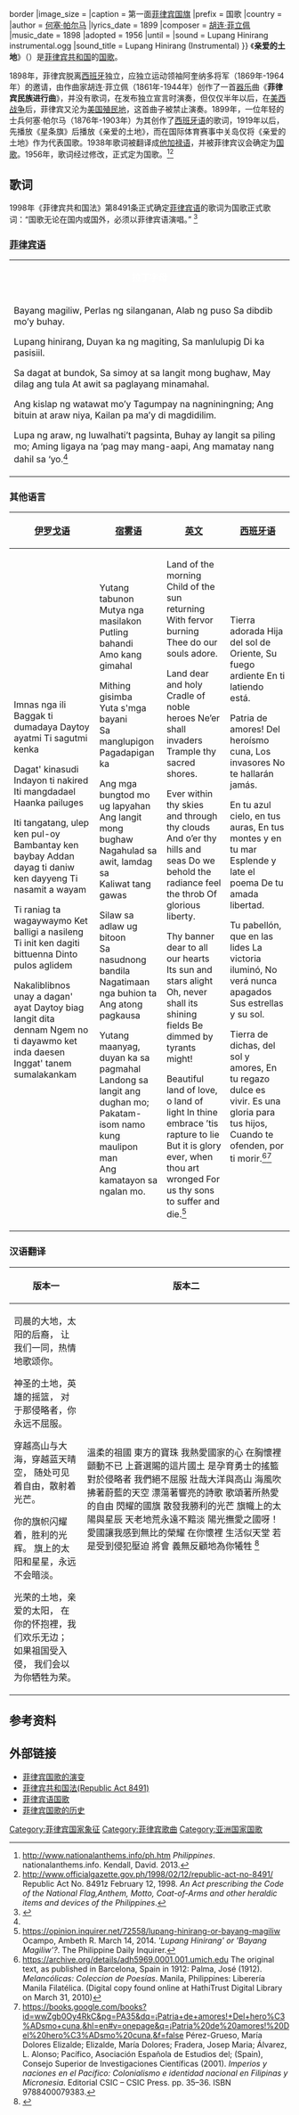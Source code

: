 {{Infobox Anthem
|title           = Lupang Hinirang
|chinese_title = 亲爱的土地
|en_alt_title    = Beloved Country
|image           = Philippines Flag Original.svg{{!}}border
|image_size      = 
|caption         = 第一面[[菲律宾国旗|菲律宾国旗]]
|prefix          = 国歌
|country         = {{PHL}}
|author          = [[何塞·帕尔马|何塞·帕尔马]]
|lyrics_date     = 1899
|composer        = [[胡连·菲立佩|胡连·菲立佩]]
|music_date      = 1898
|adopted         = 1956
|until           = 
|sound           = Lupang Hinirang instrumental.ogg
|sound_title     = Lupang Hinirang (Instrumental)
}}
《'''亲爱的土地'''》（{{lang-tl|Lupang Hinirang}}）是[[菲律宾共和国|菲律宾共和国]]的[[国歌|国歌]]。

1898年，菲律宾脱离[[西班牙|西班牙]]独立，应独立运动领袖阿奎纳多将军（1869年-1964年）的邀请，由作曲家胡连·菲立佩（1861年-1944年）创作了一首[[器乐|器乐]]曲《'''菲律宾民族进行曲'''》，并没有歌词，在发布独立宣言时演奏，但仅仅半年以后，在[[美西战争|美西战争]]后，菲律宾又沦为[[美利堅殖民地|美国殖民地]]，这首曲子被禁止演奏。1899年，一位年轻的士兵何塞·帕尔马（1876年-1903年）为其创作了[[西班牙语|西班牙语]]的歌词，1919年以后，先播放《星条旗》后播放《亲爱的土地》，而在国际体育赛事中关岛仅将《亲爱的土地》作为代表国歌。1938年歌词被翻译成[[他加禄语|他加禄语]]，并被菲律宾议会确定为[[国歌|国歌]]。1956年，歌词经过修改，正式定为国歌。<ref name="info">http://www.nationalanthems.info/ph.htm {{Wayback|url=http://www.nationalanthems.info/ph.htm |date=20080824192234 }} ''Philippines''. nationalanthems.info. Kendall, David. 2013.</ref><ref name="gazette">http://www.officialgazette.gov.ph/1998/02/12/republic-act-no-8491/ {{Wayback|url=http://www.officialgazette.gov.ph/1998/02/12/republic-act-no-8491/ |date=20201217200617 }} Republic Act No. 8491z February 12, 1998. ''An Act prescribing the Code of the National Flag,Anthem, Motto, Coat-of-Arms and other heraldic items and devices of the Philippines''.</ref>

== 歌词 ==
1998年《菲律宾共和国法》第8491条正式确定[[菲律宾语|菲律宾语]]的歌词为国歌正式歌词：“国歌无论在国内或国外，必须以菲律宾语演唱。”
<ref name="ra8491">{{cite web 
 |url=http://www.gov.ph/aboutphil/RA8491.asp 
 |title=Flag and Heraldic Code of the Philippines 
 |publisher=RP Government 
 |accessdate=2007-05-26 
 |deadurl=yes 
 |archiveurl=https://web.archive.org/web/20071205235342/http://www.gov.ph/aboutphil/RA8491.asp 
 |archivedate=2007-12-05 
 }}</ref>
===[[菲律宾语|菲律宾语]]===
{|class="wikitable" style="text-align:center;"
|-
|bgcolor="#0038A8"|<div style="display:inline;color:#FFFFFF;text-align:center">'''拉丁字母'''</div>
|-
|<poem>Bayang magiliw,
Perlas ng silanganan,
Alab ng puso
Sa dibdib mo’y buhay.

Lupang hinirang,
Duyan ka ng magiting,
Sa manlulupig
Di ka pasisiil.

Sa dagat at bundok,
Sa simoy at sa langit mong bughaw,
May dilag ang tula
At awit sa paglayang minamahal.

Ang kislap ng watawat mo’y
Tagumpay na nagniningning;
Ang bituin at araw niya,
Kailan pa ma’y di magdidilim.

Lupa ng araw, ng luwalhati’t pagsinta,
Buhay ay langit sa piling mo;
Aming ligaya na ‘pag may mang-aapi,
Ang mamatay nang dahil sa ‘yo.<ref name="gazette"/></poem>
|}

===其他语言===
{|class="wikitable" style="text-align:center"
|-
![[伊罗戈语|伊罗戈语]]
![[宿雾语|宿雾语]]
![[英文|英文]]
![[西班牙语|西班牙语]]
|-
|<poem>Imnas nga ili
Baggak ti dumadaya
Daytoy ayatmi
Ti sagutmi kenka

Dagat' kinasudi
Indayon ti nakired
Iti mangdadael
Haanka pailuges

Iti tangatang, ulep ken pul-oy
Bambantay ken baybay
Addan dayag ti daniw ken dayyeng
Ti nasamit a wayam

Ti raniag ta wagaywaymo
Ket balligi a nasileng
Ti init ken dagiti bittuenna
Dinto pulos aglidem

Nakaliblibnos unay a dagan' ayat
Daytoy biag langit dita dennam
Ngem no ti dayawmo ket inda daesen
Inggat' tanem sumalakankam</poem>
|
Yutang tabunon<br />
Mutya nga masilakon<br />
Putling bahandi<br />
Amo kang gimahal

Mithing gisimba<br />
Yuta s'mga bayani<br />
Sa manglupigon<br />
Pagadapigan ka

Ang mga bungtod mo ug lapyahan<br />
Ang langit mong bughaw<br />
Nagahulad sa awit, lamdag sa<br />
Kaliwat tang gawas

Silaw sa adlaw ug bitoon<br />
Sa nasudnong bandila<br />
Nagatimaan nga buhion ta<br />
Ang atong pagkausa

Yutang maanyag, duyan ka sa pagmahal<br />
Landong sa langit ang dughan mo;<br />
Pakatam-isom namo kung maulipon man<br />
Ang kamatayon sa ngalan mo.
|<poem>Land of the morning
Child of the sun returning
With fervor burning
Thee do our souls adore.

Land dear and holy
Cradle of noble heroes
Ne’er shall invaders
Trample thy sacred shores.

Ever within thy skies and through thy clouds
And o’er thy hills and seas
Do we behold the radiance feel the throb
Of glorious liberty.

Thy banner dear to all our hearts
Its sun and stars alight
Oh, never shall its shining fields
Be dimmed by tyrants might!

Beautiful land of love, o land of light
In thine embrace ’tis rapture to lie
But it is glory ever, when thou art wronged
For us thy sons to suffer and die.<ref>https://opinion.inquirer.net/72558/lupang-hinirang-or-bayang-magiliw {{Wayback|url=https://opinion.inquirer.net/72558/lupang-hinirang-or-bayang-magiliw |date=20201223013659 }} Ocampo, Ambeth R. March 14, 2014. '''Lupang Hinirang' or 'Bayang Magiliw'?''. The Philippine Daily Inquirer.</ref></poem>
|<poem>Tierra adorada
Hija del sol de Oriente,
Su fuego ardiente
En ti latiendo está.

Patria de amores!
Del heroísmo cuna,
Los invasores
No te hallarán jamás.

En tu azul cielo, en tus auras,
En tus montes y en tu mar
Esplende y late el poema
De tu amada libertad.

Tu pabellón, que en las lides
La victoria iluminó,
No verá nunca apagados
Sus estrellas y su sol.

Tierra de dichas, del sol y amores,
En tu regazo dulce es vivir.
Es una gloria para tus hijos,
Cuando te ofenden, por ti morir.<ref>https://archive.org/details/adh5969.0001.001.umich.edu The original text, as published in Barcelona, Spain in 1912: Palma, José (1912). ''Melancólicas: Coleccion de Poesías''. Manila, Philippines: Liberería Manila Filatélica. (Digital copy found online at HathiTrust Digital Library on March 31, 2010)</ref><ref>https://books.google.com/books?id=wwZgb0Oy4RkC&pg=PA35&dq=¡Patria+de+amores!+Del+hero%C3%ADsmo+cuna,&hl=en#v=onepage&q=¡Patria%20de%20amores!%20Del%20hero%C3%ADsmo%20cuna,&f=false Pérez-Grueso, María Dolores Elizalde; Elizalde, María Dolores; Fradera, Josep Maria; Álvarez, L. Alonso; Pacífico, Asociación Española de Estudios del; (Spain), Consejo Superior de Investigaciones Científicas (2001). ''Imperios y naciones en el Pacífico: Colonialismo e identidad nacional en Filipinas y Micronesia''. Editorial CSIC – CSIC Press. pp. 35–36. ISBN 9788400079383.</ref></poem>
|}

===汉语翻译===
{|class="wikitable" style="text-align:center"
|-
!版本一
!版本二
|-
|<poem>司晨的大地，太阳的后裔，
让我们一同，热情地歌颂你。

神圣的土地，英雄的摇篮，
对于那侵略者，你永远不屈服。

穿越高山与大海，穿越蓝天晴空，
随处可见着自由，散射着光芒。

你的旗帜闪耀着，胜利的光辉。
旗上的太阳和星星，永远不会暗淡。

光荣的土地，亲爱的太阳，
在你的怀抱裡，我们欢乐无边；
如果祖国受入侵，
我们会以为你牺牲为荣。</poem>
|
<poem>溫柔的祖國 東方的寶珠
我熱愛國家的心 在胸懷裡顫動不已
上蒼選賜的這片國土 是孕育勇士的搖籃
對於侵略者 我們絕不屈服
壯哉大洋與高山 海風吹拂著蔚藍的天空
漂蕩著響亮的詩歌 歌頌著所熱愛的自由
閃耀的國旗 散發我勝利的光芒
旗幟上的太陽與星辰 天老地荒永遠不黯淡
陽光撫愛之國呀！愛國讓我感到無比的榮耀
在你懷裡 生活似天堂
若是受到侵犯壓迫 將會 義無反顧地為你犧牲 </poem><ref>{{cite web |title=菲律濱國歌中文翻譯 Sense for Sense Chinese Translation of Phil Nationall Anthem |url=https://www.youtube.com/watch?v=4JMdk3-nk34&ab_channel=AnthonyTiu |website=YouTube |accessdate=2021-01-27 |archive-date=2021-02-04 |archive-url=https://web.archive.org/web/20210204220629/https://www.youtube.com/watch?v=4JMdk3-nk34&ab_channel=AnthonyTiu |dead-url=no }}</ref>
|}

== 参考资料 ==
{{Reflist|2}}

== 外部链接 ==
{{Commons|Lupang Hinirang}}
{{Wikisource|Lupang Hinirang}}
{{Spoken Wikipedia|Zh-yue-親愛的土地.ogg|2016年|3月12日|粵語}}
* [https://web.archive.org/web/20010608104816/http://www.geocities.com/csundita/filipiniana/anthems.html 菲律宾国歌的演变]
* [https://web.archive.org/web/20071205235342/http://www.gov.ph/aboutphil/RA8491.asp 菲律宾共和国法(Republic Act 8491)]
* [http://david.national-anthems.net/ph.htm 菲律宾语国歌]{{Wayback|url=http://david.national-anthems.net/ph.htm |date=20080824192234 }}
* [http://filipiniana.net/read_content.jsp?filename=PRR017000001&page=1&epage=1 菲律宾国歌的历史] {{Wayback|url=http://filipiniana.net/read_content.jsp?filename=PRR017000001&page=1&epage=1 |date=20080616165531 }}

{{亞洲各国家和地區国歌}}
[[Category:菲律宾国家象征|Category:菲律宾国家象征]]
[[Category:菲律宾歌曲|Category:菲律宾歌曲]]
[[Category:亚洲国家国歌|Category:亚洲国家国歌]]